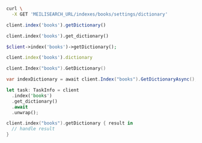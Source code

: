 <CodeGroup>

```bash cURL
curl \
  -X GET 'MEILISEARCH_URL/indexes/books/settings/dictionary'
```

```javascript JS
client.index('books').getDictionary()
```

```python Python
client.index('books').get_dictionary()
```

```php PHP
$client->index('books')->getDictionary();
```

```ruby Ruby
client.index('books').dictionary
```

```go Go
client.Index("books").GetDictionary()
```

```csharp C#
var indexDictionary = await client.Index("books").GetDictionaryAsync();
```

```rust Rust
let task: TaskInfo = client
  .index('books')
  .get_dictionary()
  .await
  .unwrap();
```

```swift Swift
client.index("books").getDictionary { result in
  // handle result
}
```
</CodeGroup>